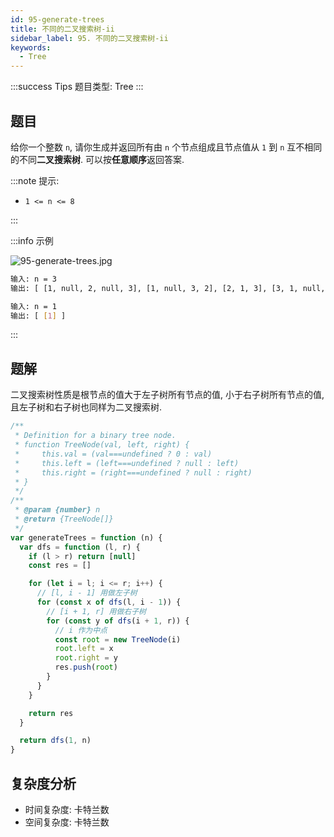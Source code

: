 ```yaml
---
id: 95-generate-trees
title: 不同的二叉搜索树-ii
sidebar_label: 95. 不同的二叉搜索树-ii
keywords:
  - Tree
---
```


:::success Tips
题目类型: Tree
:::

## 题目

给你一个整数 `n`, 请你生成并返回所有由 `n` 个节点组成且节点值从 `1` 到 `n` 互不相同的不同**二叉搜索树**. 可以按**任意顺序**返回答案.

:::note 提示:

- `1 <= n <= 8`

:::

:::info 示例

![95-generate-trees.jpg](../../static/img/95-generate-trees.jpg)

```bash
输入: n = 3
输出: [ [1, null, 2, null, 3], [1, null, 3, 2], [2, 1, 3], [3, 1, null, null, 2], [3, 2, null, 1] ]
```

```bash
输入: n = 1
输出: [ [1] ]
```

:::

## 题解

二叉搜索树性质是根节点的值大于左子树所有节点的值, 小于右子树所有节点的值, 且左子树和右子树也同样为二叉搜索树.

```ts
/**
 * Definition for a binary tree node.
 * function TreeNode(val, left, right) {
 *     this.val = (val===undefined ? 0 : val)
 *     this.left = (left===undefined ? null : left)
 *     this.right = (right===undefined ? null : right)
 * }
 */
/**
 * @param {number} n
 * @return {TreeNode[]}
 */
var generateTrees = function (n) {
  var dfs = function (l, r) {
    if (l > r) return [null]
    const res = []

    for (let i = l; i <= r; i++) {
      // [l, i - 1] 用做左子树
      for (const x of dfs(l, i - 1)) {
        // [i + 1, r] 用做右子树
        for (const y of dfs(i + 1, r)) {
          // i 作为中点
          const root = new TreeNode(i)
          root.left = x
          root.right = y
          res.push(root)
        }
      }
    }

    return res
  }

  return dfs(1, n)
}
```

## 复杂度分析

- 时间复杂度: 卡特兰数
- 空间复杂度: 卡特兰数
